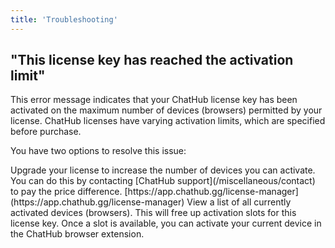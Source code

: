 ```yaml
---
title: 'Troubleshooting'
---
```


## "This license key has reached the activation limit"

This error message indicates that your ChatHub license key has been activated on the maximum number of devices (browsers) permitted by your license. ChatHub licenses have varying activation limits, which are specified before purchase.

You have two options to resolve this issue:

<AccordionGroup>
  <Accordion title="Upgrade Your License">
		Upgrade your license to increase the number of devices you can activate. You can do this by contacting [ChatHub support](/miscellaneous/contact) to pay the price difference.
	</Accordion>
	<Accordion title="Use the License Manager Tool">
	<Steps>
		<Step title="Open the License Manager tool">
			[https://app.chathub.gg/license-manager](https://app.chathub.gg/license-manager)
		</Step>
		<Step title="Enter your license key">
			View a list of all currently activated devices (browsers).
		</Step>
		<Step title="Remove one or more devices from the list">
			This will free up activation slots for this license key.
		</Step>
		<Step title="Activate your current device">
			Once a slot is available, you can activate your current device in the ChatHub browser extension.
		</Step>
	</Steps>
	</Accordion>
</AccordionGroup>

